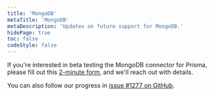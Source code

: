```yaml
---
title: 'MongoDB'
metaTitle: 'MongoDB'
metaDescription: 'Updates on future support for MongoDB.'
hidePage: true
toc: false
codeStyle: false
---
```


<TopBlock>

If you're interested in beta testing the MongoDB connector for Prisma, please fill out this [2-minute form](https://prisma103696.typeform.com/to/FriDuIeM), and we'll reach out with details. 

You can also follow our progress in [issue #1277 on GitHub](https://github.com/prisma/prisma/issues/1277#issuecomment-624532966).

</TopBlock>
